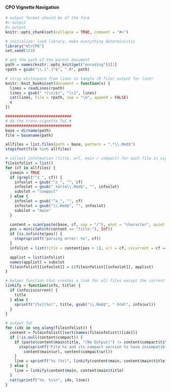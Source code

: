 
#### CPO Vignette Navigation

```r

# output format should be of the form
#> output
#> output
knitr::opts_chunk$set(collapse = TRUE, comment = "#>")

# initialize: load library, make everything deterministic
library("mlrCPO")
set.seed(123)

# get the path of the parent document
path = names(knitr::opts_knit$get("encoding"))[1]
rpath = gsub("\\.[^.]*$", ".R", path)

# strip whitespace from lines in tangle (R file) output for lintr
knitr::knit_hooks$set(document = function(x) {
  lines = readLines(rpath)
  lines = gsub(" *(\n|$)", "\\1", lines)
  cat(lines, file = rpath, sep = "\n", append = FALSE)
  x
})

#############################
# do the trans-vignette ToC #
#############################
base = dirname(path)
file = basename(path)

allfiles = list.files(path = base, pattern = ".*\\.Rmd$")
stopifnot(file %in% allfiles)

# collect information (title, url, main / compact) for each file in vignette dir
fileinfolist = list()
for (cf in allfiles) {
  ismain = TRUE
  if (grepl("^z_", cf)) {
    infoslot = gsub("^z_", "", cf)
    infoslot = gsub("_terse\\.Rmd$", "", infoslot)
    subslot = "compact"
  } else {
    infoslot = gsub("^a_", "", cf)
    infoslot = gsub("\\.Rmd$", "", infoslot)
    subslot = "main"
  }

  content = scan(paste(base, cf, sep = "/"), what = "character", quiet = TRUE)
  pos = min(c(which(content == "title:"), Inf))
  if (is.infinite(pos)) {
    stop(sprintf("parsing error: %s", cf))
  }
  infolist = list(title = content[pos + 1], url = cf, iscurrent = cf == file)

  applist = list(infolist)
  names(applist) = subslot
  fileinfolist[[infoslot]] = c(fileinfolist[[infoslot]], applist)
}

# helper function that creates a link for all files except the current one
linkify = function(info, title) {
  if (info$iscurrent) {
    title
  } else {
    sprintf("[%s](%s)", title, gsub("\\.Rmd$", ".html", info$url))
  }
}

# output ToC
for (idx in seq_along(fileinfolist)) {
  content = fileinfolist[[sort(names(fileinfolist))[idx]]]
  if (!is.null(content$compact)) {
    if (paste(content$main$title, "(No Output)") != content$compact$title) {
      stop(sprintf("File %s and its compact version %s have incompatible titles\nThe compact version must be paste(main_title, \"(No Output)\")",
        content$main$url, content$compact$url))
    }
    line = sprintf("%s (%s)", linkify(content$main, content$main$title), linkify(content$compact, "compact version"))
  } else {
    line = linkify(content$main, content$main$title)
  }
  cat(sprintf("%s. %s\n", idx, line))
}



```
